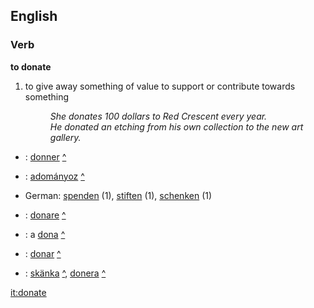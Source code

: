 ==English==
===Verb===
'''to donate'''
#to give away something of value to support or contribute towards something
#:''She donates 100 dollars to Red Crescent every year.''
#:''He donated an etching from his own collection to the new art gallery.''


*{{fr}}: [[donner]] [[:fr:donner|^]]
*{{hu}}: [[adományoz]] [[:hu:adományoz|^]]
*German: [[spenden]] (1), [[stiften]] (1), [[schenken]] (1)
*{{it}}: [[donare]] [[:it:donare|^]]
*{{ro}}: a [[dona]] [[:ro:dona|^]]
*{{es}}: [[donar]] [[:es:donar|^]]
*{{sv}}: [[skänka]] [[:sv:skänka|^]], [[donera]] [[:sv:donera|^]]

[[it:donate]]
